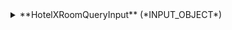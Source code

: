 
<details>
  <summary>
  **HotelXRoomQueryInput** (*INPUT_OBJECT*)  
  
  </summary>
  
    <details style={{ pointerEvents: "none" }}>
      <summary>
      **access**&nbsp;<span class="required"> *</span>&nbsp; (*ID*)  
      Indicates the access that you want use.  
      </summary>
    </details>

    <details style={{ pointerEvents: "none" }}>
      <summary>
      **roomCodes** (*String*)  
      Indicates the room codes that you want filter.  
      </summary>
    </details>

    <details style={{ pointerEvents: "none" }}>
      <summary>
      **maxSize** (*Int*)  
      Maxium number of items per page
      </summary>
    </details>
  
</details>
